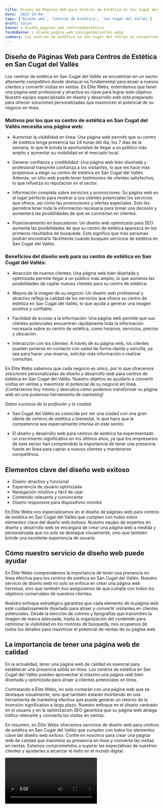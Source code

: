 ```yaml
---
title: Diseño de Páginas Web para Centros de Estética en San Cugat del Vallés
date: '2023-10-04'
tags: ['Diseño web', 'Centros de Estética', 'San Cugat del Vallés']
draft: false
banner : diseño_paginas_web_centrosdeestética
fondoBanner : diseño_pagina_web_sancugatdelvallés.webp
summary: Los centros de estética en San Cugat del Vallés se encuentran en un sector altamente competitivo donde destacar es fundamental para atraer a nuevos clientes y convertir visitas en ventas. En Élite Webs, entendemos que tener una página web profesional y atractiva es clave para lograr este objetivo. Nuestro equipo especializado en diseño y desarrollo web está preparado para ofrecer soluciones personalizadas que maximicen el potencial de su negocio en línea.
---
```


## Diseño de Páginas Web para Centros de Estética en San Cugat del Vallés

Los centros de estética en San Cugat del Vallés se encuentran en un sector altamente competitivo donde destacar es fundamental para atraer a nuevos clientes y convertir visitas en ventas. En Élite Webs, entendemos que tener una página web profesional y atractiva es clave para lograr este objetivo. Nuestro equipo especializado en diseño y desarrollo web está preparado para ofrecer soluciones personalizadas que maximicen el potencial de su negocio en línea.

### Motivos por los que su centro de estética en San Cugat del Vallés necesita una página web:

- Aumentar la visibilidad en línea: Una página web permite que su centro de estética tenga presencia las 24 horas del día, los 7 días de la semana, lo que le brinda la oportunidad de llegar a un público más amplio y aumentar su visibilidad en el mercado local.

- Generar confianza y credibilidad: Una página web bien diseñada y profesional transmite confianza a los visitantes, lo que les hace más propensos a elegir su centro de estética en San Cugat del Vallés. Además, un sitio web puede tener testimonios de clientes satisfechos, lo que refuerza su reputación en el sector.

- Información completa sobre servicios y promociones: Su página web es el lugar perfecto para mostrar a sus clientes potenciales los servicios que ofrece, así como las promociones y ofertas especiales. Esto les permitirá tener toda la información necesaria para tomar una decisión y aumentará las posibilidades de que se conviertan en clientes.

- Posicionamiento en buscadores: Un diseño web optimizado para SEO aumenta las posibilidades de que su centro de estética aparezca en los primeros resultados de búsqueda. Esto significa que más personas podrán encontrarlo fácilmente cuando busquen servicios de estética en San Cugat del Vallés.

### Beneficios del diseño web para su centro de estética en San Cugat del Vallés:

- Atracción de nuevos clientes: Una página web bien diseñada y optimizada permite llegar a un público más amplio, lo que aumenta las posibilidades de captar nuevos clientes para su centro de estética.

- Mejora de la imagen de su negocio: Un diseño web profesional y atractivo refleja la calidad de los servicios que ofrece su centro de estética en San Cugat del Vallés, lo que ayuda a generar una imagen positiva y confiable.

- Facilidad de acceso a la información: Una página web permite que sus clientes potenciales encuentren rápidamente toda la información necesaria sobre su centro de estética, como horarios, servicios, precios y ubicación.

- Interacción con los clientes: A través de su página web, los clientes pueden ponerse en contacto con usted de forma rápida y sencilla, ya sea para hacer una reserva, solicitar más información o realizar consultas.

En Élite Webs sabemos que cada negocio es único, por lo que ofrecemos soluciones personalizadas de diseño y desarrollo web para centros de estética en San Cugat del Vallés. Nuestro objetivo es ayudarle a convertir visitas en ventas y maximizar el potencial de su negocio en línea. ¡Contáctenos hoy mismo y descubra cómo podemos transformar su página web en una poderosa herramienta de marketing!

*Datos curiosos de la profesión y la ciudad:*

- San Cugat del Vallés es conocida por ser una ciudad con una gran oferta de centros de estética y bienestar, lo que hace que la competencia sea especialmente intensa en este sector.

- El diseño y desarrollo web para centros de estética ha experimentado un crecimiento significativo en los últimos años, ya que los empresarios de este sector han comprendido la importancia de tener una presencia fuerte en línea para captar a nuevos clientes y mantenerse competitivos.

<GifSeo />

<Cta />

## Elementos clave del diseño web exitoso

- Diseño atractivo y funcional
- Experiencia de usuario optimizada
- Navegación intuitiva y fácil de usar
- Contenido relevante y convincente
- Diseño responsive para dispositivos móviles

En Élite Webs nos especializamos en el diseño de páginas web para centros de estética en San Cugat del Vallés que cumplen con todos estos elementos clave del diseño web exitoso. Nuestro equipo de expertos en diseño y desarrollo web se encargará de crear una página web a medida y personalizada que no solo se destaque visualmente, sino que también brinde una excelente experiencia de usuario.

## Cómo nuestro servicio de diseño web puede ayudar

En Élite Webs comprendemos la importancia de tener una presencia en línea efectiva para los centros de estética en San Cugat del Vallés. Nuestro servicio de diseño web no solo se enfoca en crear una página web hermosa, sino que también nos aseguramos de que cumpla con todos los objetivos comerciales de nuestros clientes.

Nuestro enfoque estratégico garantiza que cada elemento de la página web esté cuidadosamente diseñado para atraer y convertir visitantes en clientes potenciales. Desde la elección de colores y tipografías que transmiten la imagen de marca adecuada, hasta la organización del contenido para optimizar la visibilidad en los motores de búsqueda, nos ocupamos de todos los detalles para maximizar el potencial de ventas de su página web.

## La importancia de tener una página web de calidad

En la actualidad, tener una página web de calidad es esencial para establecer una presencia sólida en línea. Los centros de estética en San Cugat del Vallés pueden aprovechar al máximo una página web bien diseñada y optimizada para atraer a clientes potenciales en línea.

Contratando a Élite Webs, no solo contarán con una página web que se destaque visualmente, sino que también estarán invirtiendo en una herramienta de marketing efectiva que puede generar un retorno de la inversión significativo a largo plazo. Nuestro enfoque en el diseño centrado en el usuario y en la optimización SEO garantiza que su página web atraiga tráfico relevante y convierta las visitas en ventas.

En resumen, en Élite Webs ofrecemos servicios de diseño web para centros de estética en San Cugat del Vallés que cumplen con todos los elementos clave del diseño web exitoso. Confíe en nosotros para crear una página web de calidad que maximice su presencia en línea y convierta las visitas en ventas. Estamos comprometidos a superar las expectativas de nuestros clientes y ayudarles a alcanzar el éxito en el mundo digital.

<Video />

<CtaBot job='Centros de Estética' city='San Cugat del Vallés'/>

<Gmaps query='San Cugat del Vallés+españa+maps' />